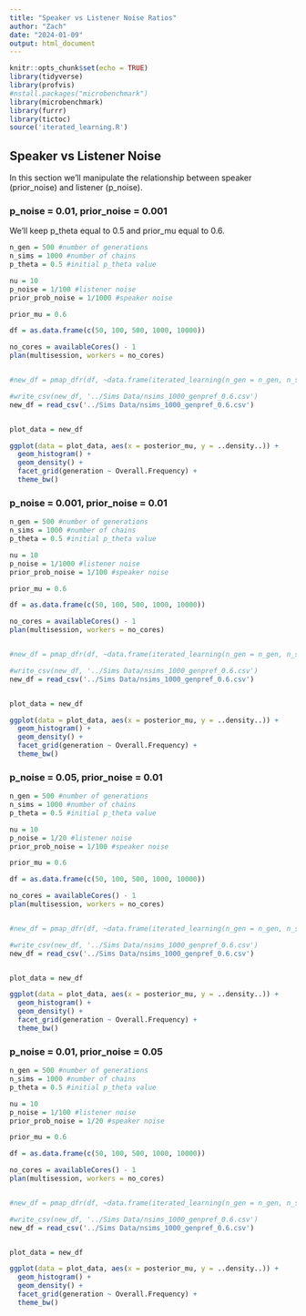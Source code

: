 ```yaml
---
title: "Speaker vs Listener Noise Ratios"
author: "Zach"
date: "2024-01-09"
output: html_document
---
```


```r
knitr::opts_chunk$set(echo = TRUE)
library(tidyverse)
library(profvis)
#nstall.packages("microbenchmark")
library(microbenchmark)
library(furrr)
library(tictoc)
source('iterated_learning.R')
```

## Speaker vs Listener Noise

In this section we'll manipulate the relationship between speaker (prior_noise) and listener (p_noise).

### p_noise = 0.01, prior_noise = 0.001

We'll keep p_theta equal to 0.5 and prior_mu equal to 0.6.

```r
n_gen = 500 #number of generations
n_sims = 1000 #number of chains
p_theta = 0.5 #initial p_theta value

nu = 10
p_noise = 1/100 #listener noise
prior_prob_noise = 1/1000 #speaker noise

prior_mu = 0.6

df = as.data.frame(c(50, 100, 500, 1000, 10000))

no_cores = availableCores() - 1
plan(multisession, workers = no_cores)


#new_df = pmap_dfr(df, ~data.frame(iterated_learning(n_gen = n_gen, n_sims = n_sims, p_theta = 0.5, N = ..1, prior_mu = prior_mu, nu = nu, p_noise = p_noise, prior_prob_noise = prior_prob_noise, last_gen_only = T), 'Overall Frequency' = ..1))

#write_csv(new_df, '../Sims Data/nsims_1000_genpref_0.6.csv')
new_df = read_csv('../Sims Data/nsims_1000_genpref_0.6.csv')


plot_data = new_df 

ggplot(data = plot_data, aes(x = posterior_mu, y = ..density..)) +
  geom_histogram() +
  geom_density() +
  facet_grid(generation ~ Overall.Frequency) +
  theme_bw()
```

### p_noise = 0.001, prior_noise = 0.01

```r
n_gen = 500 #number of generations
n_sims = 1000 #number of chains
p_theta = 0.5 #initial p_theta value

nu = 10
p_noise = 1/1000 #listener noise
prior_prob_noise = 1/100 #speaker noise

prior_mu = 0.6

df = as.data.frame(c(50, 100, 500, 1000, 10000))

no_cores = availableCores() - 1
plan(multisession, workers = no_cores)


#new_df = pmap_dfr(df, ~data.frame(iterated_learning(n_gen = n_gen, n_sims = n_sims, p_theta = 0.5, N = ..1, prior_mu = prior_mu, nu = nu, p_noise = p_noise, prior_prob_noise = prior_prob_noise, last_gen_only = T), 'Overall Frequency' = ..1))

#write_csv(new_df, '../Sims Data/nsims_1000_genpref_0.6.csv')
new_df = read_csv('../Sims Data/nsims_1000_genpref_0.6.csv')


plot_data = new_df 

ggplot(data = plot_data, aes(x = posterior_mu, y = ..density..)) +
  geom_histogram() +
  geom_density() +
  facet_grid(generation ~ Overall.Frequency) +
  theme_bw()
```

### p_noise = 0.05, prior_noise = 0.01

```r
n_gen = 500 #number of generations
n_sims = 1000 #number of chains
p_theta = 0.5 #initial p_theta value

nu = 10
p_noise = 1/20 #listener noise
prior_prob_noise = 1/100 #speaker noise

prior_mu = 0.6

df = as.data.frame(c(50, 100, 500, 1000, 10000))

no_cores = availableCores() - 1
plan(multisession, workers = no_cores)


#new_df = pmap_dfr(df, ~data.frame(iterated_learning(n_gen = n_gen, n_sims = n_sims, p_theta = 0.5, N = ..1, prior_mu = prior_mu, nu = nu, p_noise = p_noise, prior_prob_noise = prior_prob_noise, last_gen_only = T), 'Overall Frequency' = ..1))

#write_csv(new_df, '../Sims Data/nsims_1000_genpref_0.6.csv')
new_df = read_csv('../Sims Data/nsims_1000_genpref_0.6.csv')


plot_data = new_df 

ggplot(data = plot_data, aes(x = posterior_mu, y = ..density..)) +
  geom_histogram() +
  geom_density() +
  facet_grid(generation ~ Overall.Frequency) +
  theme_bw()

```

### p_noise = 0.01, prior_noise = 0.05

```r
n_gen = 500 #number of generations
n_sims = 1000 #number of chains
p_theta = 0.5 #initial p_theta value

nu = 10
p_noise = 1/100 #listener noise
prior_prob_noise = 1/20 #speaker noise

prior_mu = 0.6

df = as.data.frame(c(50, 100, 500, 1000, 10000))

no_cores = availableCores() - 1
plan(multisession, workers = no_cores)


#new_df = pmap_dfr(df, ~data.frame(iterated_learning(n_gen = n_gen, n_sims = n_sims, p_theta = 0.5, N = ..1, prior_mu = prior_mu, nu = nu, p_noise = p_noise, prior_prob_noise = prior_prob_noise, last_gen_only = T), 'Overall Frequency' = ..1))

#write_csv(new_df, '../Sims Data/nsims_1000_genpref_0.6.csv')
new_df = read_csv('../Sims Data/nsims_1000_genpref_0.6.csv')


plot_data = new_df 

ggplot(data = plot_data, aes(x = posterior_mu, y = ..density..)) +
  geom_histogram() +
  geom_density() +
  facet_grid(generation ~ Overall.Frequency) +
  theme_bw()

```
